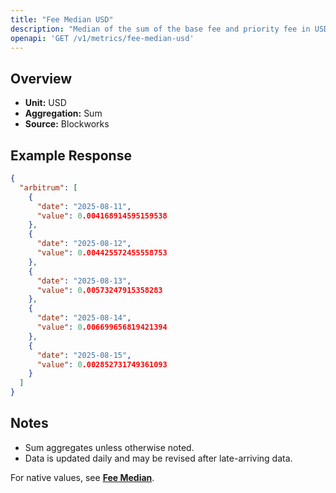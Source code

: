 ```yaml
---
title: "Fee Median USD"
description: "Median of the sum of the base fee and priority fee in USD that day"
openapi: 'GET /v1/metrics/fee-median-usd'
---
```


## Overview

- **Unit:** USD
- **Aggregation:** Sum
- **Source:** Blockworks

## Example Response

```json
{
  "arbitrum": [
    {
      "date": "2025-08-11",
      "value": 0.004168914595159538
    },
    {
      "date": "2025-08-12",
      "value": 0.004425572455558753
    },
    {
      "date": "2025-08-13",
      "value": 0.00573247915358283
    },
    {
      "date": "2025-08-14",
      "value": 0.006699656819421394
    },
    {
      "date": "2025-08-15",
      "value": 0.002852731749361093
    }
  ]
}
```

## Notes
- Sum aggregates unless otherwise noted.
- Data is updated daily and may be revised after late-arriving data.


<Note>For native values, see **[Fee Median](./fee-median)**.</Note>